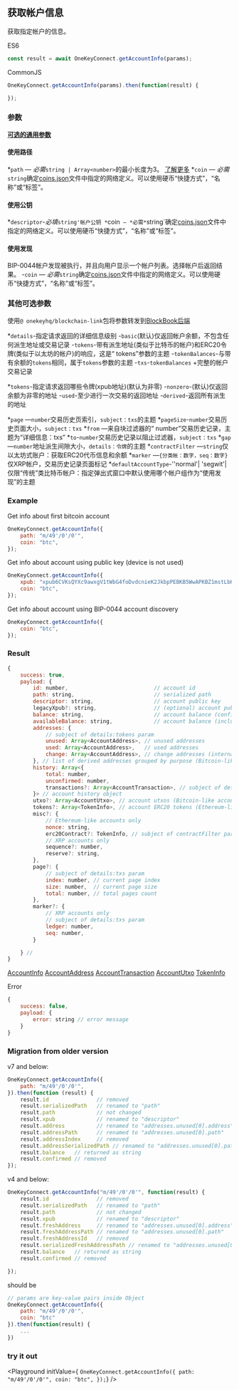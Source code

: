 
## 获取帐户信息

获取指定帐户的信息。

ES6
```javascript
const result = await OneKeyConnect.getAccountInfo(params);
```

CommonJS
```javascript
OneKeyConnect.getAccountInfo(params).then(function(result) {

});
```

### 参数
[****可选的通用参数****](./commonParams)
#### 使用路径
*`path` — *必需*`string | Array<number>`的最小长度为3。 [了解更多](./path)
*`coin` — *必需*`string`确定[coins.json](https://github.com/OneKeyHQ/connect/blob/onekey/src/data/coins.json)文件中指定的网络定义。可以使用硬币“快捷方式”，“名称”或“标签”。

#### 使用公钥
*`descriptor`-*必填*`string'帐户公钥
*`coin` — *必需*`string`确定[coins.json](https://github.com/OneKeyHQ/connect/blob/onekey/src/data/coins.json)文件中指定的网络定义。可以使用硬币“快捷方式”，“名称”或“标签”。

#### 使用发现
BIP-0044帐户发现被执行，并且向用户显示一个帐户列表。选择帐户后返回结果。
-`coin` — *必需*`string`确定[coins.json](https://github.com/OneKeyHQ/connect/blob/onekey/src/data/coins.json)文件中指定的网络定义。可以使用硬币“快捷方式”，“名称”或“标签”。

### 其他可选参数
使用`@ onekeyhq/blockchain-link`包将参数转发到[BlockBook后端](https://github.com/trezor/blockbook/blob/master/docs/api.md#api-v2)


*`details`-指定请求返回的详细信息级别
-`basic`(默认)仅返回帐户余额，不包含任何派生地址或交易记录
-`tokens`-带有派生地址(类似于比特币的帐户)和ERC20令牌(类似于以太坊的帐户)的响应，这是“ tokens”参数的主题
-`tokenBalances`-与带有余额的`tokens`相同，属于`tokens`参数的主题
-`txs`-`tokenBalances` +完整的帐户交易记录

*`tokens`-指定请求返回哪些令牌(xpub地址)(默认为非零)
-`nonzero`-(默认)仅返回余额为非零的地址
-`used`-至少进行一次交易的返回地址
-`derived`-返回所有派生的地址

*`page` —`number`交易历史页索引，`subject：txs`的主题
*`pageSize`-`number`交易历史页面大小，`subject：txs`
*`from` —来自块过滤器的“ number”交易历史记录，主题为“详细信息：txs”
*`to`-`number`交易历史记录以阻止过滤器，`subject：txs`
*`gap` —`number`地址派生间隙大小，`details：令牌`的主题
*`contractFilter` —`string`仅以太坊式账户：获取ERC20代币信息和余额
*`marker` —`{分类帐：数字，seq：数字}`仅XRP帐户，交易历史记录页面标记
*`defaultAccountType`-''normal'| 'segwit'|仅限“传统”类比特币帐户：指定弹出式窗口中默认使用哪个帐户组作为“使用发现”的主题

### Example
Get info about first bitcoin account
```javascript
OneKeyConnect.getAccountInfo({
    path: "m/49'/0'/0'",
    coin: "btc",
});
```

Get info about account using public key (device is not used)
```javascript
OneKeyConnect.getAccountInfo({
    xpub: "xpub6CVKsQYXc9awxgV1tWbG4foDvdcnieK2JkbpPEBKB5WwAPKBZ1mstLbKVB4ov7QzxzjaxNK6EfmNY5Jsk2cG26EVcEkycGW4tchT2dyUhrx",
    coin: "btc",
});
```

Get info about account using BIP-0044 account discovery
```javascript
OneKeyConnect.getAccountInfo({
    coin: "btc",
});
```

### Result
```javascript
{
    success: true,
    payload: {
        id: number,                           // account id
        path: string,                         // serialized path
        descriptor: string,                   // account public key
        legacyXpub?: string,                  // (optional) account public key in legacy format (only for segwit and segwit native accounts)
        balance: string,                      // account balance (confirmed transactions only)
        availableBalance: string,             // account balance (including unconfirmed transactions)
        addresses: {
            // subject of details:tokens param
            unused: Array<AccountAddress>, // unused addresses
            used: Array<AccountAddress>,   // used addresses
            change: Array<AccountAddress>, // change addresses (internal)
        }, // list of derived addresses grouped by purpose (Bitcoin-like accounts)
        history: Array<{
            total: number,
            unconfirmed: number,
            transactions?: Array<AccountTransaction>, // subject of details:txs param
        }> // account history object
        utxo?: Array<AccountUtxo>, // account utxos (Bitcoin-like accounts), subject of details:tokens param
        tokens?: Array<TokenInfo>, // account ERC20 tokens (Ethereum-like accounts), subject of details:tokens param
        misc?: {
            // Ethereum-like accounts only
            nonce: string,
            erc20Contract?: TokenInfo, // subject of contractFilter param
            // XRP accounts only
            sequence?: number,
            reserve?: string,
        },
        page?: {
            // subject of details:txs param
            index: number, // current page index
            size: number,  // current page size
            total: number, // total pages count
        },
        marker?: {
            // XRP accounts only
            // subject of details:txs param
            ledger: number,
            seq: number,
        }

    } //
}
```
[AccountInfo](https://github.com/OneKeyHQ/connect/blob/onekey/src/js/types/account.js#L108)
[AccountAddress](https://github.com/OneKeyHQ/connect/blob/onekey/src/js/types/account.js#L34)
[AccountTransaction](https://github.com/OneKeyHQ/connect/blob/onekey/src/js/types/account.js#L83)
[AccountUtxo](https://github.com/OneKeyHQ/connect/blob/onekey/src/js/types/account.js#L49)
[TokenInfo](https://github.com/OneKeyHQ/connect/blob/onekey/src/js/types/account.js#L24)

Error
```javascript
{
    success: false,
    payload: {
        error: string // error message
    }
}
```

### Migration from older version

v7 and below:
```javascript
OneKeyConnect.getAccountInfo({
    path: "m/49'/0'/0'",
}).then(function (result) {
    result.id               // removed
    result.serializedPath   // renamed to "path"
    result.path             // not changed
    result.xpub             // renamed to "descriptor"
    result.address          // renamed to "addresses.unused[0].address"
    result.addressPath      // renamed to "addresses.unused[0].path"
    result.addressIndex     // removed
    result.addressSerializedPath // renamed to "addresses.unused[0].path"
    result.balance   // returned as string
    result.confirmed // removed
});
```

v4 and below:
```javascript
OneKeyConnect.getAccountInfo("m/49'/0'/0'", function(result) {
    result.id               // removed
    result.serializedPath   // renamed to "path"
    result.path             // not changed
    result.xpub             // renamed to "descriptor"
    result.freshAddress     // renamed to "addresses.unused[0].address"
    result.freshAddressPath // renamed to "addresses.unused[0].path"
    result.freshAddressId   // removed
    result.serializedFreshAddressPath // renamed to "addresses.unused[0].path"
    result.balance   // returned as string
    result.confirmed // removed

});
```
should be
```javascript
// params are key-value pairs inside Object
OneKeyConnect.getAccountInfo({
    path: "m/49'/0'/0'",
    coin: "btc"
}).then(function(result) {
    ...
})
```
### try it out
<Playground
    initValue={
`OneKeyConnect.getAccountInfo({
    path: "m/49'/0'/0'",
    coin: "btc",
});`}
/>

